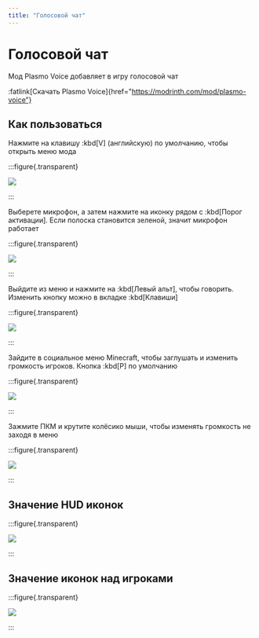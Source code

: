 ```yaml
---
title: "Голосовой чат"
---
```


# Голосовой чат

Мод Plasmo Voice добавляет в игру голосовой чат

:fatlink[Скачать Plasmo Voice]{href="https://modrinth.com/mod/plasmo-voice"}

## Как пользоваться

Нажмите на клавишу :kbd[V] (английскую) по умолчанию, чтобы открыть меню мода

:::figure{.transparent}

![](/assets/mods/voice/mic.png)

:::

Выберете микрофон, а затем нажмите на иконку рядом с :kbd[Порог активации]. Если полоска становится зеленой, значит микрофон работает

:::figure{.transparent}

![](/assets/mods/voice/test.webp)

:::

Выйдите из меню и нажмите на :kbd[Левый альт], чтобы говорить. Изменить кнопку можно в вкладке :kbd[Клавиши]

:::figure{.transparent}

![](/assets/mods/voice/keys.png)

:::

Зайдите в социальное меню Minecraft, чтобы заглушать и изменить громкость игроков. Кнопка :kbd[P] по умолчанию

:::figure{.transparent}

![](/assets/mods/voice/social.png)

:::

Зажмите ПКМ и крутите колёсико мыши, чтобы изменять громкость не заходя в меню

:::figure{.transparent}

![](/assets/mods/voice/scroll.webp)

:::

## Значение HUD иконок

:::figure{.transparent}

![](/assets/mods/voice/hud_icons.png)

:::

## Значение иконок над игроками

:::figure{.transparent}

![](/assets/mods/voice/player_icons.png)

:::